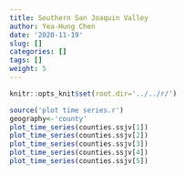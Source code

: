 ```yaml
---
title: Southern San Joaquin Valley
author: Yea-Hung Chen
date: '2020-11-19'
slug: []
categories: []
tags: [] 
weight: 5
--- 
```


```r
knitr::opts_knit$set(root.dir='../../r/')
```

```r
source('plot time series.r')
geography<-'county'
plot_time_series(counties.ssjv[1])
plot_time_series(counties.ssjv[2]) 
plot_time_series(counties.ssjv[3]) 
plot_time_series(counties.ssjv[4]) 
plot_time_series(counties.ssjv[5]) 
```